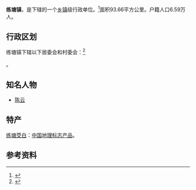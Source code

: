{{中国乡级行政区
|景观照片文件名 = 
|景观照片描述 = 
|汉语拼音 = 
|其他语言 = 
|其他语言名称 = 
|旧称 = 
|地名出处 = 
|位置图文件名 = 
|位置图描述 = 
|自定义图片= 
|建置时间 = 
|政府驻地 = 
|毗邻 = 
|总面积 = 
|总人口 = 
|总人口年份 = 
|户籍人口 = 
|户籍人口年份 = 
|常住人口 = 
|常住人口年份 = 
|人口密度 = 
|GDP = 
|GDP年份 = 
|邮政编码 = 
|电话区号 = 21
|官方网站 = 
|网站名称 = 
|31/01/18/103/000}}

'''练塘镇'''，是{{PRC admin/fullname|31/01/18/103/000|3}}下辖的一个[[乡镇|乡镇]]级行政单位。<ref>{{PRC admin/ref sgc|{{PRC admin/parent|31/01/18/103/000}}}}</ref>面积93.66平方公里。户籍人口6.59万人。

== 行政区划 ==

练塘镇下辖以下居委会和村委会：<ref>{{PRC admin/ref sgc|31/01/18/103/000}}</ref>

{{PRC admin/children|31/01/18/103/000}}。

== 知名人物 ==
* [[陈云|陈云]]

== 特产 ==
[[练塘茭白|练塘茭白]]：[[中国地理标志产品|中国地理标志产品]]。

== 参考资料 ==
{{reflist}}

{{PRC admin/navcat|31/01/18/103/000}}
{{中国历史文化名镇}}
{{上海市历史文化风貌区}}
{{上海市功能性区域}}